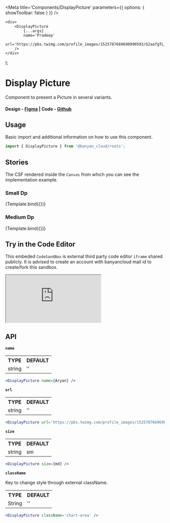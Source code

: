 

<Meta title='Components/DisplayPicture' parameters={{ options: { showToolbar: false } }} />

	<div>
		<DisplayPicture
			{...args}
			name='Pradeep'
			url='https://pbs.twimg.com/profile_images/1525787669690990593/G2aafgTL_400x400.jpg'
		/>
	</div>
);

# Display Picture

Component to present a Picture in several variants.

#### Design - [Figma](https://www.figma.com/file/e9opoAtQHBo4vFd6u0Co98/Component-Library?type=design&node-id=1-5&mode=design&t=tXbQWENNIzmFNTVU-0) | Code - [Github](https://github.com/banyandata-cloud/roots/tree/main/components/displayPicture)

## Usage

Basic import and additional information on how to use this component.

```js
import { DisplayPicture } from '@banyan_cloud/roots';
```

## Stories

The CSF rendered inside the `Canvas` from which you can see the implementation example.

### Small Dp

<Canvas>
	<Story
		name='Small Dp'
		args={{
			size: 'sm',
		}}>
		{Template.bind({})}
	</Story>
</Canvas>

### Medium Dp

<Canvas>
	<Story
		name='Medium Dp'
		args={{
			size: 'md',
		}}>
		{Template.bind({})}
	</Story>
</Canvas>

## Try in the Code Editor

This embeded `CodeSandBox` is external third party code editor `iframe` shared publicly. It is advised to create an account with banyancloud mail id to create/fork this sandbox.

<iframe
	src='https://codesandbox.io/s/laughing-benji-kv5vsy?file=/src/App.js'
	style={{ width: '100%', height: 500 }}
	title='xenodochial-moon-5y668f'
	allow='accelerometer; ambient-light-sensor; camera; encrypted-media; geolocation; gyroscope; hid; microphone; midi; payment; usb; vr; xr-spatial-tracking'
	sandbox='allow-forms allow-modals allow-popups allow-presentation allow-same-origin allow-scripts'></iframe>

## API

**`name`**

<table style={{ width: '100%' }}>
	<tr>
		<th style={{ textAlign: 'left', width: '50%' }}>TYPE</th>
		<th style={{ textAlign: 'left', width: '50%' }}>DEFAULT</th>
	</tr>
	<tr>
		<td>string</td>
		<td>''</td>
	</tr>
</table>

```jsx
<DisplayPicture name={Aryan} />
```

**`url`**

<table style={{ width: '100%' }}>
	<tr>
		<th style={{ textAlign: 'left', width: '50%' }}>TYPE</th>
		<th style={{ textAlign: 'left', width: '50%' }}>DEFAULT</th>
	</tr>
	<tr>
		<td>string</td>
		<td>''</td>
	</tr>
</table>

```jsx
<DisplayPicture url='https://pbs.twimg.com/profile_images/1525787669690990593/G2aafgTL_400x400.jpg' />
```

**`size`**

<table style={{ width: '100%' }}>
	<tr>
		<th style={{ textAlign: 'left', width: '50%' }}>TYPE</th>
		<th style={{ textAlign: 'left', width: '50%' }}>DEFAULT</th>
	</tr>
	<tr>
		<td>string</td>
		<td>sm</td>
	</tr>
</table>

```jsx
<DisplayPicture size={md} />
```

**`className`**

Key to change style through external className.

<table style={{ width: '100%' }}>
	<tr>
		<th style={{ textAlign: 'left', width: '50%' }}>TYPE</th>
		<th style={{ textAlign: 'left', width: '50%' }}>DEFAULT</th>
	</tr>
	<tr>
		<td>String</td>
		<td>''</td>
	</tr>
</table>

```jsx
<DisplayPicture className='chart-area' />
```
